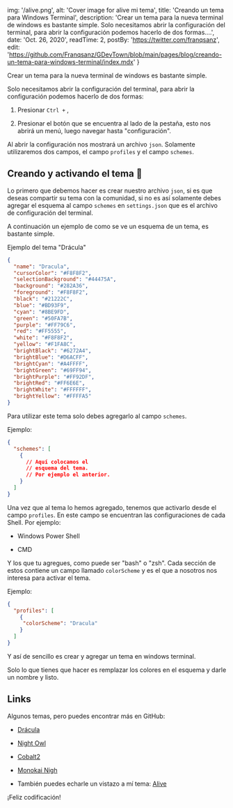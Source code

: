 
  img: '/alive.png',
  alt: 'Cover image for alive mi tema',
  title: 'Creando un tema para Windows Terminal',
  description: 'Crear un tema para la nueva terminal de windows es bastante simple. Solo necesitamos abrir la configuración del terminal, para abrir la configuración podemos hacerlo de dos formas....',
  date: 'Oct. 26, 2020',
  readTime: 2,
  postBy: 'https://twitter.com/franqsanz',
  edit: 'https://github.com/Franqsanz/GDevTown/blob/main/pages/blog/creando-un-tema-para-windows-terminal/index.mdx'
}


Crear un tema para la nueva terminal de windows es bastante simple.

Solo necesitamos abrir la configuración del terminal, para abrir la configuración podemos hacerlo de dos formas:

1. Presionar `Ctrl +` ,

2. Presionar el botón que se encuentra al lado de la pestaña, esto nos abrirá un menú, luego navegar hasta "configuración".

Al abrir la configuración nos mostrará un archivo `json`. Solamente utilizaremos dos campos, el campo `profiles` y el campo `schemes`.

## Creando y activando el tema 🎨
Lo primero que debemos hacer es crear nuestro archivo `json`, si es que deseas compartir su tema con la comunidad, si no es así solamente debes agregar el esquema al campo `schemes` en `settings.json` que es el archivo de configuración del terminal.

A continuación un ejemplo de como se ve un esquema de un tema, es bastante simple.

Ejemplo del tema "Drácula"

```JSON
{
  "name": "Dracula",
  "cursorColor": "#F8F8F2",
  "selectionBackground": "#44475A",
  "background": "#282A36",
  "foreground": "#F8F8F2",
  "black": "#21222C",
  "blue": "#BD93F9",
  "cyan": "#8BE9FD",
  "green": "#50FA7B",
  "purple": "#FF79C6",
  "red": "#FF5555",
  "white": "#F8F8F2",
  "yellow": "#F1FA8C",
  "brightBlack": "#6272A4",
  "brightBlue": "#D6ACFF",
  "brightCyan": "#A4FFFF",
  "brightGreen": "#69FF94",
  "brightPurple": "#FF92DF",
  "brightRed": "#FF6E6E",
  "brightWhite": "#FFFFFF",
  "brightYellow": "#FFFFA5"
}
```

Para utilizar este tema solo debes agregarlo al campo `schemes`.

Ejemplo:

```JSON
{
  "schemes": [
    {
      // Aquí colocamos el
      // esquema del tema.
      // Por ejemplo el anterior.
    }
  ]
}
```

Una vez que al tema lo hemos agregado, tenemos que activarlo desde el campo `profiles`.
En este campo se encuentran las configuraciones de cada Shell.
Por ejemplo:

* Windows Power Shell

* CMD

Y los que tu agregues, como puede ser "bash" o "zsh".
Cada sección de estos contiene un campo llamado `colorScheme` y es el que a nosotros nos interesa para activar el tema.

Ejemplo:

```JSON
{
  "profiles": [
    {
     "colorScheme": "Dracula"
    }
  ]
}
```
Y así de sencillo es crear y agregar un tema en windows terminal.

Solo lo que tienes que hacer es remplazar los colores en el esquema y darle un nombre y listo.

## Links
Algunos temas, pero puedes encontrar más en GitHub:
* [Drácula](https://github.com/dracula/windows-terminal/)

* [Night Owl](https://github.com/edurojasr/Windows-Terminal-Theme-Night-Owl)

* [Cobalt2](https://github.com/Reidond/cobalt2-windows-terminal)

* [Monokai Nigh](https://github.com/NickSeagull/windows-terminal-monokai-night)

* También puedes echarle un vistazo a mí tema: [Alive](https://github.com/Franqsanz/alive)

¡Feliz codificación!